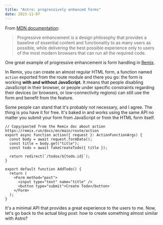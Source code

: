 ```yaml
---
title: "Astro: progressively enhanced forms"
date: 2023-11-07
---
```


From [MDN documentation](https://developer.mozilla.org/en-US/docs/Glossary/Progressive_Enhancement):

> Progressive enhancement is a design philosophy that provides a baseline of essential content and functionality to as many users as possible, while delivering the best possible experience only to users of the most modern browsers that can run all the required code.

One great example of progressive enhancement is form handling in [Remix](https://remix.run/).

In Remix, you can create an almost regular HTML form, a function named `action` exported from the route module and there you go: the form is working **with and without JavaScript**.
It means that people disabling JavaScript in their browser, or people under specific constraints regarding their devices (or browsers, or low-connectivity regions) can still use the form and benefit from the feature.

Some people can stand that it's probably not necessary, and I agree. The thing is you have it for free. It's baked in and works using the same API no matter you submit your form from JavaScript or from the HTML form itself.

```tsx
// Copy/pasted from the Remix doc about action https://remix.run/docs/en/main/route/action
export async function action({ request }: ActionFunctionArgs) {
  const body = await request.formData();
  const title = body.get("title");
  const todo = await fakeCreateTodo({ title });

  return redirect(`/todos/${todo.id}`);
}

export default function AddTodo() {
  return (
    <Form method="post">
      <input type="text" name="title" />
      <button type="submit">Create Todo</button>
    </Form>
  );
}
```

It's a minimal API that provides a great experience to the users to me. Now, let's go back to the actual blog post: how to create something almost similar with Astro?
